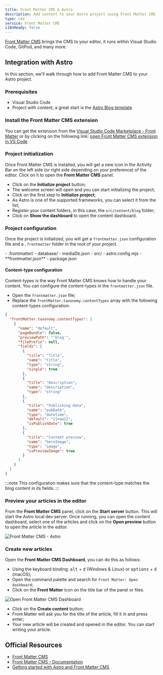 ```yaml
---
title: Front Matter CMS & Astro
description: Add content to your Astro project using Front Matter CMS
type: cms
service: Front Matter CMS
i18nReady: false
---
```


[Front Matter CMS](https://frontmatter.codes/) brings the CMS to your editor, it runs within Visual Studio Code, GitPod, and many more.

## Integration with Astro

In this section, we'll walk through how to add Front Matter CMS to your Astro project.

### Prerequisites 

- Visual Studio Code
- Project with content, a great start is the [Astro Blog template](https://github.com/withastro/astro/tree/main/examples/blog)

### Install the Front Matter CMS extension

You can get the extension from the [Visual Studio Code Marketplace - Front Matter](https://marketplace.visualstudio.com/items?itemName=eliostruyf.vscode-front-matter) or by clicking on the following link: [open Front Matter CMS extension in VS Code](vscode:extension/eliostruyf.vscode-front-matter)

### Project initialization

Once Front Matter CMS is installed, you will get a new icon in the Activity Bar on the left side (or right side depending on your preference) of the editor. Click on it to open the **Front Matter CMS** panel.

- Click on the **Initialize project** button;
- The welcome screen will open and you can start initializing the project;
- Click on the first step to **Initialize project**;
- As Astro is one of the supported frameworks, you can select it from the list;
- Register your content folders, in this case, the `src/content/blog` folder;
- Click on **Show the dashboard** to open the content dashboard.

### Project configuration

Once the project is initialized, you will get a `frontmatter.json` configuration file and a `.frontmatter` folder in the root of your project.

<FileTree title="Project Structure">
- .frontmatter/
  - database/
    - mediaDb.json
- src/
- astro.config.mjs
- **frontmatter.json**
- package.json
</FileTree>

#### Content-type configuration

Content-types is the way Front Matter CMS knows how to handle your content. You can configure the content-types in the `frontmatter.json` file. 

- Open the `frontmatter.json` file;
- Replace the `frontMatter.taxonomy.contentTypes` array with the following content-types configuration:

```json title="frontmatter.json"
{
  "frontMatter.taxonomy.contentTypes": [
    {
      "name": "default",
      "pageBundle": false,
      "previewPath": "'blog'",
      "filePrefix": null,
      "fields": [
        {
          "title": "Title",
          "name": "title",
          "type": "string",
          "single": true
        },
        {
          "title": "Description",
          "name": "description",
          "type": "string"
        },
        {
          "title": "Publishing date",
          "name": "pubDate",
          "type": "datetime",
          "default": "{{now}}",
          "isPublishDate": true
        },
        {
          "title": "Content preview",
          "name": "heroImage",
          "type": "image",
          "isPreviewImage": true
        }
      ]
    }
  ]
}
```

:::note
This configuration makes sure that the content-type matches the blog content in its fields.
:::

### Preview your articles in the editor

From the **Front Matter CMS** panel, click on the **Start server** button. This will start the Astro local dev server. Once running, you can open the content dashboard, select one of the articles and click on the **Open preview** button to open the article in the editor.

![Front Matter CMS - Astro](/cms/frontmatter-cms/astro-preview-frontmatter-cms.png)

### Create new articles

Open the **Front Matter CMS Dashboard**, you can do this as follows: 

- Using the keyboard binding: <kbd>alt</kbd> + <kbd>d</kbd> (Windows & Linux) or <kbd>options</kbd> + <kbd>d</kbd> (macOS);
- Open the command palette and search for `Front Matter: Open dashboard`;
- Click on the **Front Matter** icon on the title bar of the panel or files.

![Open Front Matter CMS Dashboard](/cms/frontmatter-cms/frontmatter-open-dashboard.png)

- Click on the **Create content** button;
- Front Matter will ask you for the title of the article, fill it in and press enter;
- Your new article will be created and opened in the editor. You can start writing your article.

## Official Resources

- [Front Matter CMS](https://frontmatter.codes/)
- [Front Matter CMS - Documentation](https://frontmatter.codes/docs/)
- [Getting started with Astro and Front Matter CMS](https://youtu.be/xb6pZiier_E)
